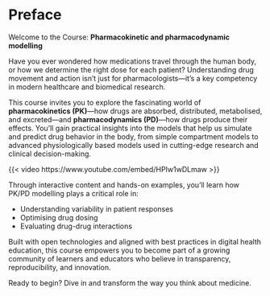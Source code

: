 # Preface {.unnumbered}

Welcome to the Course: **Pharmacokinetic and pharmacodynamic modelling**

Have you ever wondered how medications travel through the human body, or how we determine the right dose for each patient? Understanding drug movement and action isn’t just for pharmacologists—it’s a key competency in modern healthcare and biomedical research.

This course invites you to explore the fascinating world of **pharmacokinetics (PK)**—how drugs are absorbed, distributed, metabolised, and excreted—and **pharmacodynamics (PD)**—how drugs produce their effects. You'll gain practical insights into the models that help us simulate and predict drug behavior in the body, from simple compartment models to advanced physiologically based models used in cutting-edge research and clinical decision-making.

<!-- {{< video ./videos/intro.mp4>}}-->
{{< video https://www.youtube.com/embed/HPIw1wDLmaw >}}


Through interactive content and hands-on examples, you'll learn how PK/PD modelling plays a critical role in:

- Understanding variability in patient responses
- Optimising drug dosing
- Evaluating drug-drug interactions



Built with open technologies and aligned with best practices in digital health education, this course empowers you to become part of a growing community of learners and educators who believe in transparency, reproducibility, and innovation.

Ready to begin? Dive in and transform the way you think about medicine.

<!--
::: {layout-ncol=2}

![Invidivual responses to drugs.](./images/individuality.png ){#fig-individuality width=100%}

:::
-->
